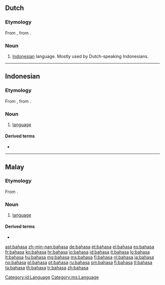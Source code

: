 ==Dutch==

===Etymology===
From {{etyl|id|nl}} {{term|bahasa|lang=id}}, from {{etyl|sa|nl}} {{term|भाषा|tr=bhāṣā|lang=sa}}.

===Noun===
{{nl-noun|n|-|-}}

# {{slang|lang=nl}} [[Indonesian]] language. Mostly used by Dutch-speaking Indonesians.

----

==Indonesian==

===Etymology===
From {{etyl|ms|id}} {{term|bahasa|lang=ms}}, from {{etyl|sa|id}} {{term|भाषा|tr=bhāṣā|gloss=language|lang=sa}}.

===Noun===
{{head|id|noun}}

# [[language]] {{gloss|system of communication using words or symbols}}

====Derived terms====
* {{l|id|bahasa Indonesia}}

[[Category:id:Language]]

----

==Malay==

===Etymology===
From {{etyl|sa|ms}} {{term|भाषा|tr=bhāṣā|gloss=language|lang=sa}}.

===Noun===
{{head|ms|noun}}

# [[language]] {{gloss|system of communication using words or symbols}}

====Derived terms====
* {{l|ms|bahasa Melayu}}

[[Category:ms:Language]]

[[ast:bahasa]]
[[zh-min-nan:bahasa]]
[[de:bahasa]]
[[et:bahasa]]
[[el:bahasa]]
[[es:bahasa]]
[[fr:bahasa]]
[[ko:bahasa]]
[[hr:bahasa]]
[[io:bahasa]]
[[id:bahasa]]
[[it:bahasa]]
[[lo:bahasa]]
[[lt:bahasa]]
[[hu:bahasa]]
[[mg:bahasa]]
[[ms:bahasa]]
[[fj:bahasa]]
[[nl:bahasa]]
[[ja:bahasa]]
[[no:bahasa]]
[[pl:bahasa]]
[[pt:bahasa]]
[[ru:bahasa]]
[[sm:bahasa]]
[[fi:bahasa]]
[[tl:bahasa]]
[[ta:bahasa]]
[[th:bahasa]]
[[tr:bahasa]]
[[zh:bahasa]]